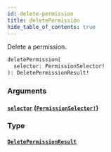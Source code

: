 ```yaml
---
id: delete-permission
title: deletePermission
hide_table_of_contents: true
---
```



Delete a permission.

```graphql
deletePermission(
  selector: PermissionSelector!
): DeletePermissionResult!
```


### Arguments

#### [`selector`](#) ([`PermissionSelector!`](/docs/directory-api-reference/schema/inputs/permission-selector))




### Type

#### [`DeletePermissionResult`](/docs/directory-api-reference/schema/objects/delete-permission-result)






